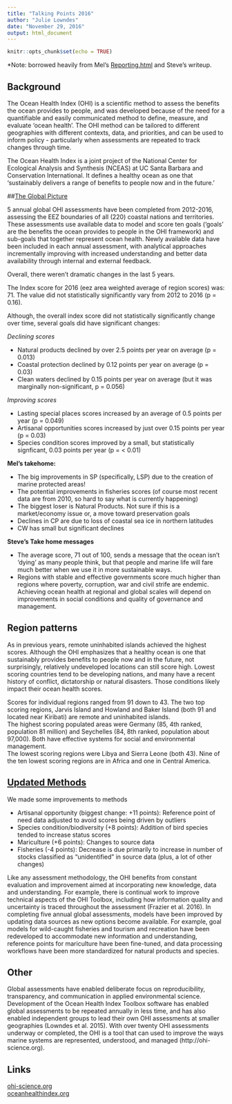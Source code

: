 ```yaml
---
title: "Talking Points 2016"
author: "Julie Lowndes"
date: "November 29, 2016"
output: html_document
---
```


```r
knitr::opts_chunk$set(echo = TRUE)
```
*Note: borrowed heavily from Mel's [Reporting.html](https://rawgit.com/OHI-Science/ohi-global/draft/global2016/Reporting/Reporting.html) and Steve's writeup.

## Background
The Ocean Health Index (OHI) is a scientific method to assess the benefits the ocean provides to people, and was developed because of the need for a quantifiable and easily communicated method to define, measure, and evaluate ‘ocean health’. 
The OHI method can be tailored to different geographies with different contexts, data, and priorities, and can be used to inform policy - particularly when assessments are repeated to track changes through time.

The Ocean Health Index is a joint project of the National Center for Ecological Analysis and Synthesis (NCEAS) at UC Santa Barbara and Conservation International. 
It defines a healthy ocean as one that 'sustainably delivers a range of benefits to people now and in the future.’


##[The Global Picture](https://rawgit.com/OHI-Science/ohi-global/draft/global2016/Reporting/Reporting.html#the_global_picture)

5 annual global OHI assessments have been completed from 2012-2016, assessing the EEZ boundaries of all (220) coastal nations and territories. 
These assessments use available data to model and score ten goals (‘goals’ are the benefits the ocean provides to people in the OHI framework) and sub-goals that together represent ocean health. 
Newly available data have been included in each annual assessment, with analytical approaches incrementally improving with increased understanding and better data availability through internal and external feedback. 

Overall, there weren’t dramatic changes in the last 5 years.

The Index score for 2016 (eez area weighted average of region scores) was: 71. The value did not statistically significantly vary from 2012 to 2016 (p = 0.16).

Although, the overall index score did not statistically significantly change over time, several goals did have significant changes:

*Declining scores*

- Natural products declined by over 2.5 points per year on average (p = 0.013)
- Coastal protection declined by 0.12 points per year on average (p = 0.03)
- Clean waters declined by 0.15 points per year on average (but it was marginally non-significant, p = 0.056)

*Improving scores*

- Lasting special places scores increased by an average of 0.5 points per year (p = 0.049)
- Artisanal opportunities scores increased by just over 0.15 points per year (p = 0.03)
- Species condition scores improved by a small, but statistically signficant, 0.03 points per year (p = < 0.01)

**Mel's takehome:**

- The big improvements in SP (specifically, LSP) due to the creation of marine protected areas!
- The potential improvements in fisheries scores (of course most recent data are from 2010, so hard to say what is currently happening)
- The biggest loser is Natural Products. Not sure if this is a market/economy issue or, a move toward preservation goals
- Declines in CP are due to loss of coastal sea ice in northern latitudes
- CW has small but significant declines

**Steve's Take home messages**

- The average score, 71 out of 100, sends a message that the ocean isn’t ‘dying’ as many people think, but that people and marine life will fare much better when we use it in more sustainable ways.
- Regions with stable and effective governments score much higher than regions where poverty, corruption, war and civil strife are endemic. Achieving ocean health at regional and global scales will depend on improvements in social conditions and quality of governance and management. 


## Region patterns

As in previous years, remote uninhabited islands achieved the highest scores. 
Although the OHI emphasizes that a healthy ocean is one that sustainably provides benefits to people now and in the future, not surprisingly, relatively undeveloped locations can still score high. 
Lowest scoring countries tend to be developing nations, and many have a recent history of conflict, dictatorship or natural disasters. Those conditions likely impact their ocean health scores. 

Scores for individual regions ranged from 91 down to 43. The two top scoring regions, Jarvis Island and Howland and Baker Island (both 91 and located near Kiribati) are remote and uninhabited islands.  
The highest scoring populated areas were Germany (85, 4th ranked, population 81 million) and Seychelles (84, 8th ranked, population about 97,000). 
Both have effective systems for social and environmental management.  
The lowest scoring regions were Libya and Sierra Leone (both 43). Nine of the ten lowest scoring regions are in Africa and one in Central America. 


## [Updated Methods](https://rawgit.com/OHI-Science/ohi-global/draft/global2016/Reporting/Reporting.html#comparing_assessment_years)

We made some improvements to methods

- Artisanal opportunity (biggest change: +11 points): Reference point of need data adjusted to avoid scores being driven by outliers
- Species condition/biodiversity (+8 points): Addition of bird species tended to increase status scores
- Mariculture (+6 points): Changes to source data
- Fisheries (-4 points): Decrease is due primarily to increase in number of stocks classified as “unidentified” in source data (plus, a lot of other changes)

Like any assessment methodology, the OHI benefits from constant evaluation and improvement aimed at incorporating new knowledge, data and understanding. 
For example, there is continual work to improve technical aspects of the OHI Toolbox, including how information quality and uncertainty is traced throughout the assessment (Frazier et al. 2016). 
In completing five annual global assessments, models have been improved by updating data sources as new options become available. 
For example, goal models for wild-caught fisheries and tourism and recreation have been redeveloped to accommodate new information and understanding, reference points for mariculture have been fine-tuned, and data processing workflows have been more standardized for natural products and species.

## Other

Global assessments have enabled deliberate focus on reproducibility, transparency, and communication in applied environmental science. 
Development of the Ocean Health Index Toolbox software has enabled global assessments to be repeated annually in less time, and has also enabled independent groups to lead their own OHI assessments at smaller geographies (Lowndes et al. 2015). 
With over twenty OHI assessments underway or completed, the OHI is a tool that can used to improve the ways marine systems are represented, understood, and managed (http://ohi-science.org).

## Links

[ohi-science.org](http://ohi-science.org)  
[oceanhealthindex.org](http://oceanhealthindex.org)


